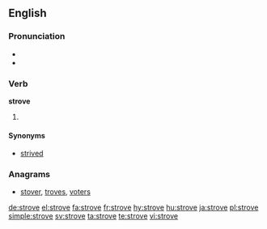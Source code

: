 ==English==

===Pronunciation===
* {{IPA|/ˈstɹɔʊv/}}
* {{rhymes|əʊv}}

===Verb===
'''strove'''

# {{en-simple past of|strive}}

====Synonyms====
* [[strived]]

===Anagrams===
* [[stover#English|stover]], [[troves#English|troves]], [[voters#English|voters]]

[[de:strove]]
[[el:strove]]
[[fa:strove]]
[[fr:strove]]
[[hy:strove]]
[[hu:strove]]
[[ja:strove]]
[[pl:strove]]
[[simple:strove]]
[[sv:strove]]
[[ta:strove]]
[[te:strove]]
[[vi:strove]]